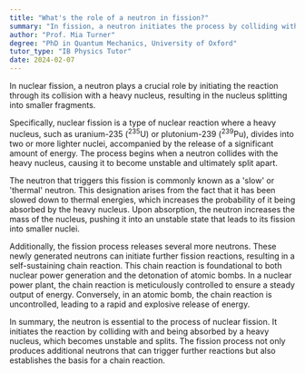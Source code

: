 ```yaml
---
title: "What's the role of a neutron in fission?"
summary: "In fission, a neutron initiates the process by colliding with a heavy nucleus, causing it to split into smaller nuclei."
author: "Prof. Mia Turner"
degree: "PhD in Quantum Mechanics, University of Oxford"
tutor_type: "IB Physics Tutor"
date: 2024-02-07
---
```


In nuclear fission, a neutron plays a crucial role by initiating the reaction through its collision with a heavy nucleus, resulting in the nucleus splitting into smaller fragments.

Specifically, nuclear fission is a type of nuclear reaction where a heavy nucleus, such as uranium-235 ($^{235}\text{U}$) or plutonium-239 ($^{239}\text{Pu}$), divides into two or more lighter nuclei, accompanied by the release of a significant amount of energy. The process begins when a neutron collides with the heavy nucleus, causing it to become unstable and ultimately split apart.

The neutron that triggers this fission is commonly known as a 'slow' or 'thermal' neutron. This designation arises from the fact that it has been slowed down to thermal energies, which increases the probability of it being absorbed by the heavy nucleus. Upon absorption, the neutron increases the mass of the nucleus, pushing it into an unstable state that leads to its fission into smaller nuclei.

Additionally, the fission process releases several more neutrons. These newly generated neutrons can initiate further fission reactions, resulting in a self-sustaining chain reaction. This chain reaction is foundational to both nuclear power generation and the detonation of atomic bombs. In a nuclear power plant, the chain reaction is meticulously controlled to ensure a steady output of energy. Conversely, in an atomic bomb, the chain reaction is uncontrolled, leading to a rapid and explosive release of energy.

In summary, the neutron is essential to the process of nuclear fission. It initiates the reaction by colliding with and being absorbed by a heavy nucleus, which becomes unstable and splits. The fission process not only produces additional neutrons that can trigger further reactions but also establishes the basis for a chain reaction.
    